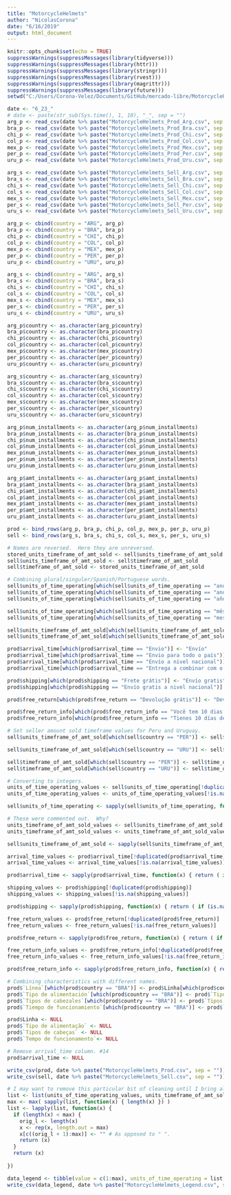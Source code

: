 ```yaml
---
title: "MotorcycleHelmets"
author: "NicolasCorona"
date: "6/16/2019"
output: html_document
---
```


```r
knitr::opts_chunk$set(echo = TRUE)
suppressWarnings(suppressMessages(library(tidyverse)))
suppressWarnings(suppressMessages(library(httr)))
suppressWarnings(suppressMessages(library(stringr)))
suppressWarnings(suppressMessages(library(rvest)))
suppressWarnings(suppressMessages(library(magrittr)))
suppressWarnings(suppressMessages(library(future)))
setwd("C:/Users/Corona-Velez/Documents/GitHub/mercado-libre/MotorcycleHelmets")
```

```r
date <- "6_23_"
# date <- paste(str_sub(Sys.time(), 1, 10), "_", sep = "")
arg_p <- read_csv(date %>% paste("MotorcycleHelmets_Prod_Arg.csv", sep = ""), col_names = TRUE)
bra_p <- read_csv(date %>% paste("MotorcycleHelmets_Prod_Bra.csv", sep = ""), col_names = TRUE)
chi_p <- read_csv(date %>% paste("MotorcycleHelmets_Prod_Chi.csv", sep = ""), col_names = TRUE)
col_p <- read_csv(date %>% paste("MotorcycleHelmets_Prod_Col.csv", sep = ""), col_names = TRUE)
mex_p <- read_csv(date %>% paste("MotorcycleHelmets_Prod_Mex.csv", sep = ""), col_names = TRUE)
per_p <- read_csv(date %>% paste("MotorcycleHelmets_Prod_Per.csv", sep = ""), col_names = TRUE)
uru_p <- read_csv(date %>% paste("MotorcycleHelmets_Prod_Uru.csv", sep = ""), col_names = TRUE)

arg_s <- read_csv(date %>% paste("MotorcycleHelmets_Sell_Arg.csv", sep = ""), col_names = TRUE)
bra_s <- read_csv(date %>% paste("MotorcycleHelmets_Sell_Bra.csv", sep = ""), col_names = TRUE)
chi_s <- read_csv(date %>% paste("MotorcycleHelmets_Sell_Chi.csv", sep = ""), col_names = TRUE)
col_s <- read_csv(date %>% paste("MotorcycleHelmets_Sell_Col.csv", sep = ""), col_names = TRUE)
mex_s <- read_csv(date %>% paste("MotorcycleHelmets_Sell_Mex.csv", sep = ""), col_names = TRUE)
per_s <- read_csv(date %>% paste("MotorcycleHelmets_Sell_Per.csv", sep = ""), col_names = TRUE)
uru_s <- read_csv(date %>% paste("MotorcycleHelmets_Sell_Uru.csv", sep = ""), col_names = TRUE)

arg_p <- cbind(country = "ARG", arg_p)
bra_p <- cbind(country = "BRA", bra_p)
chi_p <- cbind(country = "CHI", chi_p)
col_p <- cbind(country = "COL", col_p)
mex_p <- cbind(country = "MEX", mex_p)
per_p <- cbind(country = "PER", per_p)
uru_p <- cbind(country = "URU", uru_p)

arg_s <- cbind(country = "ARG", arg_s)
bra_s <- cbind(country = "BRA", bra_s)
chi_s <- cbind(country = "CHI", chi_s)
col_s <- cbind(country = "COL", col_s)
mex_s <- cbind(country = "MEX", mex_s)
per_s <- cbind(country = "PER", per_s)
uru_s <- cbind(country = "URU", uru_s)

arg_p$country <- as.character(arg_p$country)
bra_p$country <- as.character(bra_p$country)
chi_p$country <- as.character(chi_p$country)
col_p$country <- as.character(col_p$country)
mex_p$country <- as.character(mex_p$country)
per_p$country <- as.character(per_p$country)
uru_p$country <- as.character(uru_p$country)

arg_s$country <- as.character(arg_s$country)
bra_s$country <- as.character(bra_s$country)
chi_s$country <- as.character(chi_s$country)
col_s$country <- as.character(col_s$country)
mex_s$country <- as.character(mex_s$country)
per_s$country <- as.character(per_s$country)
uru_s$country <- as.character(uru_s$country)

arg_p$num_installments <- as.character(arg_p$num_installments)
bra_p$num_installments <- as.character(bra_p$num_installments)
chi_p$num_installments <- as.character(chi_p$num_installments)
col_p$num_installments <- as.character(col_p$num_installments)
mex_p$num_installments <- as.character(mex_p$num_installments)
per_p$num_installments <- as.character(per_p$num_installments)
uru_p$num_installments <- as.character(uru_p$num_installments)

arg_p$amt_installments <- as.character(arg_p$amt_installments)
bra_p$amt_installments <- as.character(bra_p$amt_installments)
chi_p$amt_installments <- as.character(chi_p$amt_installments)
col_p$amt_installments <- as.character(col_p$amt_installments)
mex_p$amt_installments <- as.character(mex_p$amt_installments)
per_p$amt_installments <- as.character(per_p$amt_installments)
uru_p$amt_installments <- as.character(uru_p$amt_installments)

prod <- bind_rows(arg_p, bra_p, chi_p, col_p, mex_p, per_p, uru_p)
sell <- bind_rows(arg_s, bra_s, chi_s, col_s, mex_s, per_s, uru_s)

# Names are reversed.  Here they are unreversed.
stored_units_timeframe_of_amt_sold <- sell$units_timeframe_of_amt_sold
sell$units_timeframe_of_amt_sold <- sell$timeframe_of_amt_sold
sell$timeframe_of_amt_sold <- stored_units_timeframe_of_amt_sold

# Combining plural/singuler/Spanish/Portuguese words.
sell$units_of_time_operating[which(sell$units_of_time_operating == "ano")] <- "años"
sell$units_of_time_operating[which(sell$units_of_time_operating == "anos")] <- "años"
sell$units_of_time_operating[which(sell$units_of_time_operating == "año")] <- "años"

sell$units_of_time_operating[which(sell$units_of_time_operating == "mês")] <- "meses"
sell$units_of_time_operating[which(sell$units_of_time_operating == "mes")] <- "meses"

sell$units_timeframe_of_amt_sold[which(sell$units_timeframe_of_amt_sold == "anos")] <- "años"
sell$units_timeframe_of_amt_sold[which(sell$units_timeframe_of_amt_sold == "mes")] <- "meses"

prod$arrival_time[which(prod$arrival_time == "Envio")] <- "Envío"
prod$arrival_time[which(prod$arrival_time == "Envio para todo o país")] <- "Envío a todo el país"
prod$arrival_time[which(prod$arrival_time == "Envío a nivel nacional")] <- "Envío a todo el país"
prod$arrival_time[which(prod$arrival_time == "Entrega a combinar com o vendedor")] <- "Entrega a acordar con el vendedor"

prod$shipping[which(prod$shipping == "Frete grátis")] <- "Envío gratis"
prod$shipping[which(prod$shipping == "Envío gratis a nivel nacional")] <- "Envío gratis a todo el país"

prod$free_return[which(prod$free_return == "Devolução grátis")] <- "Devolución gratis"

prod$free_return_info[which(prod$free_return_info == "Você tem 10 dias a partir do recebimento")] <- "Tenés 10 días desde que lo recibís"
prod$free_return_info[which(prod$free_return_info == "Tienes 10 días desde que lo recibes")] <- "Tenés 10 días desde que lo recibís"

# Set seller amount sold timeframe values for Peru and Uruguay.
sell$units_timeframe_of_amt_sold[which(sell$country == "PER")] <- sell$units_of_time_operating[which(sell$country == "PER")]

sell$units_timeframe_of_amt_sold[which(sell$country == "URU")] <- sell$units_of_time_operating[which(sell$country == "URU")]

sell$timeframe_of_amt_sold[which(sell$country == "PER")] <- sell$time_operating[which(sell$country == "PER")]
sell$timeframe_of_amt_sold[which(sell$country == "URU")] <- sell$time_operating[which(sell$country == "URU")]

# Converting to integers.
units_of_time_operating_values <- sell$units_of_time_operating[!duplicated(sell$units_of_time_operating)]
units_of_time_operating_values <- units_of_time_operating_values[!is.na(units_of_time_operating_values)]

sell$units_of_time_operating <- sapply(sell$units_of_time_operating, function(x) { return ( if (is.na(x)) { NA } else { which(x == units_of_time_operating_values) }) })

# These were commented out.  Why?
units_timeframe_of_amt_sold_values <- sell$units_timeframe_of_amt_sold[!duplicated(sell$units_timeframe_of_amt_sold)]
units_timeframe_of_amt_sold_values <- units_timeframe_of_amt_sold_values[!is.na(units_timeframe_of_amt_sold_values)]

sell$units_timeframe_of_amt_sold <- sapply(sell$units_timeframe_of_amt_sold, function(x) { return ( if (is.na(x)) { NA } else { which(x == units_of_time_operating_values) }) })

arrival_time_values <- prod$arrival_time[!duplicated(prod$arrival_time)]
arrival_time_values <- arrival_time_values[!is.na(arrival_time_values)]

prod$arrival_time <- sapply(prod$arrival_time, function(x) { return ( if (is.na(x)) { NA } else { which(x == arrival_time_values) }) })

shipping_values <- prod$shipping[!duplicated(prod$shipping)]
shipping_values <- shipping_values[!is.na(shipping_values)]

prod$shipping <- sapply(prod$shipping, function(x) { return ( if (is.na(x)) { NA } else { which(x == shipping_values) }) })

free_return_values <- prod$free_return[!duplicated(prod$free_return)]
free_return_values <- free_return_values[!is.na(free_return_values)]

prod$free_return <- sapply(prod$free_return, function(x) { return ( if (is.na(x)) { NA } else { which(x == free_return_values) }) })

free_return_info_values <- prod$free_return_info[!duplicated(prod$free_return_info)]
free_return_info_values <- free_return_info_values[!is.na(free_return_info_values)]

prod$free_return_info <- sapply(prod$free_return_info, function(x) { return ( if (is.na(x)) { NA } else { which(x == free_return_info_values) }) })

# Combining characteristics with different names.
prod$`Línea`[which(prod$country == "BRA")] <- prod$Linha[which(prod$country == "BRA")]
prod$`Tipo de alimentación`[which(prod$country == "BRA")] <- prod$`Tipo de alimentação`[which(prod$country == "BRA")]
prod$`Tipos de cabezales`[which(prod$country == "BRA")] <- prod$`Tipos de cabeças`[which(prod$country == "BRA")]
prod$`Tiempo de funcionamiento`[which(prod$country == "BRA")] <- prod$`Tempo de funcionamento`[which(prod$country == "BRA")]

prod$Linha <- NULL
prod$`Tipo de alimentação` <- NULL
prod$`Tipos de cabeças` <- NULL
prod$`Tempo de funcionamento`<- NULL

# Remove arrival_time column. #14
prod$arrival_time <- NULL

write_csv(prod, date %>% paste("MotorcycleHelmets_Prod.csv", sep = ""))
write_csv(sell, date %>% paste("MotorcycleHelmets_Sell.csv", sep = ""))

# I may want to remove this particular bit of cleaning until I bring all of the countries together.
list <- list(units_of_time_operating_values, units_timeframe_of_amt_sold_values, arrival_time_values, shipping_values, free_return_values, free_return_info_values)
max <- max( sapply(list, function(x) { length(x) }) )
list <- lapply(list, function(x) {
  if (length(x) < max) {
    orig_l <- length(x)
    x <- rep(x, length.out = max)
    x[c((orig_l + 1):max)] <- "" # As opposed to " ".
    return (x)
  }
  return (x)
  
})

data_legend <- tibble(value = c(1:max), units_of_time_operating = list[[1]], units_timeframe_of_amt_sold = list[[1]], arrival_time = list[[3]], shipping = list[[4]], free_return = list[[5]], free_return_info = list[[6]])
write_csv(data_legend, date %>% paste("MotorcycleHelmets_Legend.csv", sep = ""))

```

